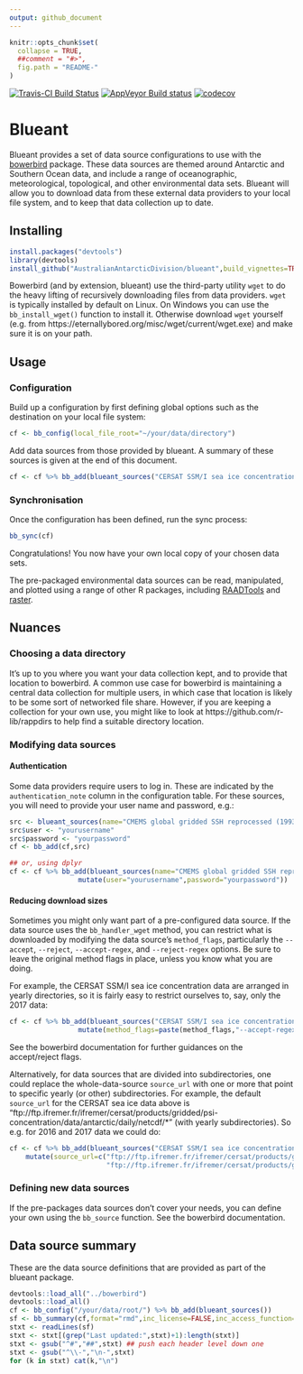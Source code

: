 ```yaml
---
output: github_document
---
```


<!-- README.md is generated from README.Rmd. Please edit that file -->

```r
knitr::opts_chunk$set(
  collapse = TRUE,
  ##comment = "#>",
  fig.path = "README-"
)
```

[![Travis-CI Build Status](https://travis-ci.org/AustralianAntarcticDivision/blueant.svg?branch=master)](https://travis-ci.org/AustralianAntarcticDivision/blueant)
[![AppVeyor Build status](https://ci.appveyor.com/api/projects/status/5idrimyx0uuv6liu?svg=true)](https://ci.appveyor.com/project/raymondben/blueant)
[![codecov](https://codecov.io/gh/AustralianAntarcticDivision/blueant/branch/master/graph/badge.svg)](https://codecov.io/gh/AustralianAntarcticDivision/blueant)

# Blueant

Blueant provides a set of data source configurations to use with the [bowerbird](https://github.com/AustralianAntarcticDivision/bowerbird) package. These data sources are themed around Antarctic and Southern Ocean data, and include a range of oceanographic, meteorological, topological, and other environmental data sets. Blueant will allow you to download data from these external data providers to your local file system, and to keep that data collection up to date.

## Installing

```r
install.packages("devtools")
library(devtools)
install_github("AustralianAntarcticDivision/blueant",build_vignettes=TRUE)
```

Bowerbird (and by extension, blueant) use the third-party utility `wget` to do the heavy lifting of recursively downloading files from data providers. `wget` is typically installed by default on Linux.
On Windows you can use the `bb_install_wget()` function to install it. Otherwise download `wget` yourself (e.g. from https://eternallybored.org/misc/wget/current/wget.exe) and make sure it is on your path.

## Usage

### Configuration

Build up a configuration by first defining global options such as the destination on your local file system:

```r
cf <- bb_config(local_file_root="~/your/data/directory")
```

Add data sources from those provided by blueant. A summary of these sources is given at the end of this document.

```r
cf <- cf %>% bb_add(blueant_sources("CERSAT SSM/I sea ice concentration"))
```

### Synchronisation

Once the configuration has been defined, run the sync process:

```r
bb_sync(cf)
```

Congratulations! You now have your own local copy of your chosen data sets.

The pre-packaged environmental data sources can be read, manipulated, and plotted using a range of other R packages, including [RAADTools](https://github.com/AustralianAntarcticDivision/raadtools) and [raster](https://cran.r-project.org/package=raster).


## Nuances

### Choosing a data directory

It's up to you where you want your data collection kept, and to provide that location to bowerbird. A common use case for bowerbird is maintaining a central data collection for multiple users, in which case that location is likely to be some sort of networked file share. However, if you are keeping a collection for your own use, you might like to look at https://github.com/r-lib/rappdirs to help find a suitable directory location.

### Modifying data sources

#### Authentication

Some data providers require users to log in. These are indicated by the `authentication_note` column in the configuration table. For these sources, you will need to provide your user name and password, e.g.:

```r
src <- blueant_sources(name="CMEMS global gridded SSH reprocessed (1993-ongoing)")
src$user <- "yourusername"
src$password <- "yourpassword"
cf <- bb_add(cf,src)

## or, using dplyr
cf <- cf %>% bb_add(blueant_sources(name="CMEMS global gridded SSH reprocessed (1993-ongoing)") %>%
                 mutate(user="yourusername",password="yourpassword"))
```

#### Reducing download sizes

Sometimes you might only want part of a pre-configured data source. If the data source uses the `bb_handler_wget` method, you can restrict what is downloaded by modifying the data source's `method_flags`, particularly the `--accept`, `--reject`, `--accept-regex`, and `--reject-regex` options. Be sure to leave the original method flags in place, unless you know what you are doing.

For example, the CERSAT SSM/I sea ice concentration data are arranged in yearly directories, so it is fairly easy to restrict ourselves to, say, only the 2017 data:

```r
cf <- cf %>% bb_add(blueant_sources("CERSAT SSM/I sea ice concentration") %>%
                 mutate(method_flags=paste(method_flags,"--accept-regex=\"/2017/\"")))
```

See the bowerbird documentation for further guidances on the accept/reject flags.

Alternatively, for data sources that are divided into subdirectories, one could replace the whole-data-source `source_url` with one or more that point to specific yearly (or other) subdirectories. For example, the default `source_url` for the CERSAT sea ice data above is "ftp://ftp.ifremer.fr/ifremer/cersat/products/gridded/psi-concentration/data/antarctic/daily/netcdf/*" (with yearly subdirectories). So e.g. for 2016 and 2017 data we could do:

```r
cf <- cf %>% bb_add(blueant_sources("CERSAT SSM/I sea ice concentration") %>%
    mutate(source_url=c("ftp://ftp.ifremer.fr/ifremer/cersat/products/gridded/psi-concentration/data/antarctic/daily/netcdf/2016/*",
                        "ftp://ftp.ifremer.fr/ifremer/cersat/products/gridded/psi-concentration/data/antarctic/daily/netcdf/2017/*")))
```

### Defining new data sources

If the pre-packages data sources don't cover your needs, you can define your own using the `bb_source` function. See the bowerbird documentation.

## Data source summary

These are the data source definitions that are provided as part of the blueant package.

```r
devtools::load_all("../bowerbird")
devtools::load_all()
cf <- bb_config("/your/data/root/") %>% bb_add(blueant_sources())
sf <- bb_summary(cf,format="rmd",inc_license=FALSE,inc_access_function=FALSE,inc_path=FALSE)
stxt <- readLines(sf)
stxt <- stxt[(grep("Last updated:",stxt)+1):length(stxt)]
stxt <- gsub("^#","##",stxt) ## push each header level down one
stxt <- gsub("^\\-","\n-",stxt)
for (k in stxt) cat(k,"\n")
```
